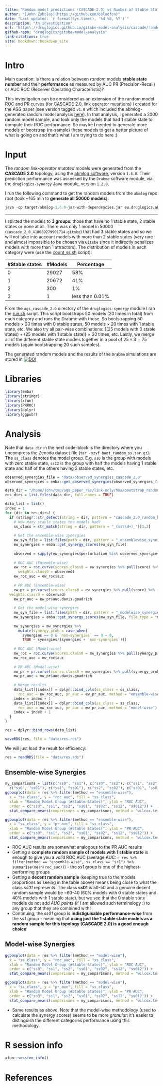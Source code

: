 ```yaml
---
title: "Random model predictions (CASCADE 2.0) vs Number of Stable States"
author: "[John Zobolas](https://github.com/bblodfon)"
date: "Last updated: `r format(Sys.time(), '%d %B, %Y')`"
description: "An investigation"
url: 'https\://druglogics.github.io/gitsbe-model-analysis/cascade/random-model-ss/main.html'
github-repo: "druglogics/gitsbe-model-analysis"
link-citations: true
site: bookdown::bookdown_site
---
```


# Intro {-}

:::{.green-box}
Main question: is there a relation between *random* models **stable state number** and their **performance** as measured by AUC PR (Precision-Recall) or AUC ROC (Receiver Operating Characteristic)?
:::

This investigation can be considered as an extension of the random model ROC and PR curves (for CASCADE 2.0, link operator mutations) I created for the AGS paper (see version tagged `v1.0` which included the abmlog-generated random model analysis [here](https://github.com/druglogics/ags-paper/releases/tag/v1.0)).
In that analysis, I generated a $3000$ random model sample, and took only the models that had 1 stable state to compute their ROC performance. 
So maybe I needed to generate more models or bootstrap (re-sample) these models to get a better picture of what is going on and that's what I am trying to do here :)

# Input {-}

The *random link-operator mutated* models were generated from the **CASCADE 2.0** topology, using the [abmlog software](https://github.com/druglogics/abmlog), version `1.6.0`.
Their prediction performance was assessed by the `Drabme` software module, via the `druglogics-synergy` Java module, version `1.2.0`.

I run the following command to get the random models from the `abmlog` repo root (took ~165 min to **generate all $50000$ models**):
```r
java -cp target/abmlog-1.6.0-jar-with-dependencies.jar eu.druglogics.abmlog.RandomBooleanModelGenerator --file=test/cascade_2_0.sif --num=50000
```

---

I splitted the models to **3 groups**: those that have no 1 stable state, 2 stable states or none at all.
There was only 1 model in $50000$ (`cascade_2_0_418669279901714.gitsbe`) that had 3 stable states and so we will not take into account models with more than 2 stable states (very rare and almost impossible to be chosen via `Gitsbe` since it indirectly penalizes models with more than 1 attractors).
The distribution of models in each category were (use the [count_ss.sh](https://raw.githubusercontent.com/druglogics/gitsbe-model-analysis/master/cascade/random-model-ss/data/count_ss.sh) script):

| #Stable states | #Models | Percentage |
|---|---|---|
| 0 | 29027 | 58% |
| 1 | 20672 | 41% |
| 2 | 300   | 1%  |
| 3 | 1     | less than 0.01%  |

From the `ags_cascade_2.0` directory of the `druglogics-synergy` module I ran the [run.sh](https://raw.githubusercontent.com/druglogics/gitsbe-model-analysis/master/cascade/random-model-ss/data/run.sh) script.
This script bootstraps $50$ models ($20$ times in total) from each category and runs the Drabme with those.
So bootstrapping $50$ models $\times \text{ }20$ times with 0 stable states, $50$ models $\times \text{ }20$ times with 1 stable state, etc.
We also try all pair-wise combinations: {($25$ models with 0 stable states) + ($25$ models with 1 stable state)} $\times\text{ }20$ times, etc.
Lastly, we merge all of the different stable state models together in a pool of $25\times3=75$ models (again bootstrapping $20$ such samples).

:::{.orange-box}
The generated random models and the results of the `Drabme` simulations are stored in 
[![DOI](https://zenodo.org/badge/DOI/10.5281/zenodo.3932382.svg)](https://doi.org/10.5281/zenodo.3932382)
:::

# Libraries {-}

```r
library(emba)
library(stringr)
library(xfun)
library(PRROC)
library(dplyr)
library(ggpubr)
```

# Analysis {-}

Note that `data_dir` in the next code-block is the directory where you uncompress the Zenodo dataset file (`tar -xzvf boot_random_ss.tar.gz`).
The `ss_class` denotes the model group.
E.g. `ss0` is the group with models with zero stable state, `ss12` is the group with half the models having 1 stable state and half of the others having 2 stable states, etc.

```r
observed_synergies_file = "data/observed_synergies_cascade_2.0"
observed_synergies = emba::get_observed_synergies(observed_synergies_file)

data_dir = "/home/john/tmp/ags_paper_res/link-only/hsa/bootstrap_random_ss"
res_dirs = list.files(data_dir, full.names = TRUE)

data_list = list()
index = 1
for (dir in res_dirs) {
  if (stringr::str_detect(string = dir, pattern = "cascade_2.0_random_hsa_ss")) {
    # How many stable states the models had?
    ss_class = str_match(string = dir, pattern = "_(ss\\d+)_")[1,2]
    
    # Get the ensemble-wise synergies
    ew_syn_file = list.files(path = dir, pattern = "_ensemblewise_synergies.tab", full.names = TRUE)
    ew_synergies = emba::get_synergy_scores(ew_syn_file)
    
    observed = sapply(ew_synergies$perturbation %in% observed_synergies, as.integer)
    
    # ROC AUC (Ensemble-wise)
    ew_roc = roc.curve(scores.class0 = ew_synergies %>% pull(score) %>% (function(x) {-x}), 
      weights.class0 = observed)
    ew_roc_auc = ew_roc$auc
    
    # PR AUC (Ensemble-wise)
    ew_pr = pr.curve(scores.class0 = ew_synergies %>% pull(score) %>% (function(x) {-x}), 
  weights.class0 = observed)
    ew_pr_auc = ew_pr$auc.davis.goadrich
    
    # Get the model-wise synergies
    mw_syn_file = list.files(path = dir, pattern = "_modelwise_synergies.tab", full.names = TRUE)
    mw_synergies = emba::get_synergy_scores(mw_syn_file, file_type = "modelwise")
    
    mw_synergies = mw_synergies %>% 
      mutate(synergy_prob = case_when(
        synergies == 0 & `non-synergies` == 0 ~ 0, 
        TRUE ~ synergies/(synergies + `non-synergies`)))
    
    # ROC AUC (Model-wise)
    mw_roc = roc.curve(scores.class0 = mw_synergies %>% pull(synergy_prob), weights.class0 = observed)
    mw_roc_auc = mw_roc$auc
    
    # PR AUC (Model-wise)
    mw_pr = pr.curve(scores.class0 = mw_synergies %>% pull(synergy_prob), weights.class0 = observed)
    mw_pr_auc = mw_pr$auc.davis.goadrich
    
    # Merge results
    data_list[[index]] = dplyr::bind_cols(ss_class = ss_class, 
      roc_auc = ew_roc_auc, pr_auc = ew_pr_auc, method = "ensemble-wise")
    index = index + 1
    data_list[[index]] = dplyr::bind_cols(ss_class = ss_class, 
      roc_auc = mw_roc_auc, pr_auc = mw_pr_auc, method = "model-wise")
    index = index + 1
  }
}

res = dplyr::bind_rows(data_list)

saveRDS(res, file = "data/res.rds")
```

We will just load the result for efficiency:
```r
res = readRDS(file = "data/res.rds")
```

## Ensemble-wise Synergies {-}

```r
my_comparisons = list(c("ss0", "ss1"), c("ss0", "ss2"), c("ss1", "ss2"), 
  c("ss0", "ss01"), c("ss1", "ss01"), c("ss2", "ss02"), c("ss01", "ss012"),  c("ss12", "ss012"))
ggboxplot(data = res %>% filter(method == "ensemble-wise"), 
  x = "ss_class", y = "roc_auc", fill = "ss_class",
  xlab = "Random Model Group (#Stable States)", ylab = "ROC AUC",
  order = c("ss0", "ss1", "ss2", "ss01", "ss02", "ss12", "ss012")) + 
  stat_compare_means(comparisons = my_comparisons, method = "wilcox.test", label = "p.signif")

ggboxplot(data = res %>% filter(method == "ensemble-wise"),
  x = "ss_class", y = "pr_auc", fill = "ss_class", 
  xlab = "Random Model Group (#Stable States)", ylab = "PR AUC",
  order = c("ss0", "ss1", "ss2", "ss01", "ss02", "ss12", "ss012")) +
  stat_compare_means(comparisons = my_comparisons, method = "wilcox.test", label = "p.signif")
```

- ROC AUC results are somewhat analogous to the PR AUC results
- Getting a **complete random sample of models with 1 stable state** is enough to give you a *valid* ROC AUC (average AUC: `r res %>% filter(method == "ensemble-wise", ss_class == "ss1") %>% summarise(mean(roc_auc))`) - the *ss1* group is one of the highest-performing groups
- Getting a **decent random sample** (keeping true to the models proportions as seeing in the table above) means being close to what the class *ss01* represents.
The class **ss01** is 50-50 and a genuine decent random sample would be ~60-40 (60% models with 0 stable states and 40% models with 1 stable state), but we see that the 0 stable state models do not add *AUC points* (if I am allowed such terminology :) to any group that they are combined with!
- Continuing, the *ss01* group is **indistiguisable performance-wise** from the *ss1* group - meaning that **using just the $1$ stable state models as a random sample for this topology (CASCADE 2.0) is a good enough choice**!

## Model-wise Synergies {-}

```r
ggboxplot(data = res %>% filter(method == "model-wise"),
  x = "ss_class", y = "roc_auc", fill = "ss_class",
  xlab = "Random Model Group (#Stable States)", ylab = "ROC AUC",
  order = c("ss0", "ss1", "ss2", "ss01", "ss02", "ss12", "ss012")) +
  stat_compare_means(comparisons = my_comparisons, method = "wilcox.test", label = "p.signif")

ggboxplot(data = res %>% filter(method == "model-wise"),
  x = "ss_class", y = "pr_auc", fill = "ss_class",
  xlab = "Random Model Group (#Stable States)", ylab = "PR AUC",
  order = c("ss0", "ss1", "ss2", "ss01", "ss02", "ss12", "ss012")) + 
  stat_compare_means(comparisons = my_comparisons, method = "wilcox.test", label = "p.signif")
```

- Same results as above.
Note that the model-wise methodology (used to calculate the synergy scores) seems to be more *granular*: it's easier to distinguish the different categories performance using this methodology.

# R session info {-}

```r
xfun::session_info()
```

# References {-}

